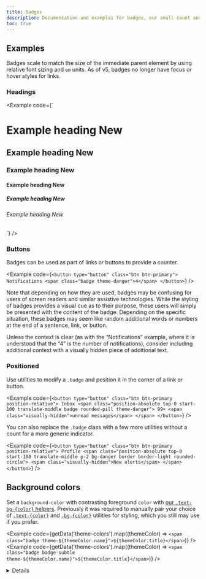 ```yaml
---
title: Badges
description: Documentation and examples for badges, our small count and labeling component.
toc: true
---
```



## Examples

Badges scale to match the size of the immediate parent element by using relative font sizing and `em` units. As of v5, badges no longer have focus or hover styles for links.

### Headings

<Example code={`<h1>Example heading <span class="badge">New</span></h1>
<h2>Example heading <span class="badge">New</span></h2>
<h3>Example heading <span class="badge">New</span></h3>
<h4>Example heading <span class="badge">New</span></h4>
<h5>Example heading <span class="badge">New</span></h5>
<h6>Example heading <span class="badge">New</span></h6>`} />

### Buttons

Badges can be used as part of links or buttons to provide a counter.

<Example code={`<button type="button" class="btn btn-primary">
    Notifications <span class="badge theme-danger">4</span>
  </button>`} />

Note that depending on how they are used, badges may be confusing for users of screen readers and similar assistive technologies. While the styling of badges provides a visual cue as to their purpose, these users will simply be presented with the content of the badge. Depending on the specific situation, these badges may seem like random additional words or numbers at the end of a sentence, link, or button.

Unless the context is clear (as with the “Notifications” example, where it is understood that the “4” is the number of notifications), consider including additional context with a visually hidden piece of additional text.

### Positioned

Use utilities to modify a `.badge` and position it in the corner of a link or button.

<Example code={`<button type="button" class="btn btn-primary position-relative">
    Inbox
    <span class="position-absolute top-0 start-100 translate-middle badge rounded-pill theme-danger">
      99+
      <span class="visually-hidden">unread messages</span>
    </span>
  </button>`} />

You can also replace the `.badge` class with a few more utilities without a count for a more generic indicator.

<Example code={`<button type="button" class="btn btn-primary position-relative">
    Profile
    <span class="position-absolute top-0 start-100 translate-middle p-2 bg-danger border border-light rounded-circle">
      <span class="visually-hidden">New alerts</span>
    </span>
  </button>`} />

## Background colors

Set a `background-color` with contrasting foreground `color` with [our `.text-bg-{color}` helpers]([[docsref:helpers/color-background]]). Previously it was required to manually pair your choice of [`.text-{color}`]([[docsref:/utilities/colors]]) and [`.bg-{color}`]([[docsref:/utilities/background]]) utilities for styling, which you still may use if you prefer.

<Example code={getData('theme-colors').map((themeColor) => `<span class="badge theme-${themeColor.name}">${themeColor.title}</span>`)} />
<Example code={getData('theme-colors').map((themeColor) => `<span class="badge badge-subtle theme-${themeColor.name}">${themeColor.title}</span>`)} />

<Details name="warning-color-assistive-technologies" />

## Pill badges

Use the `.rounded-pill` utility class to make badges more rounded with a larger `border-radius`.

<Example code={getData('theme-colors').map((themeColor) => `<span class="badge rounded-pill theme-${themeColor.name}">${themeColor.title}</span>`)} />

## CSS

### Variables

<CSSVariables component="Badges" className="badge" />

<ScssDocs name="badge-css-vars" file="scss/_badge.scss" />

### Sass variables

<ScssDocs name="badge-variables" file="scss/_badge.scss" />
